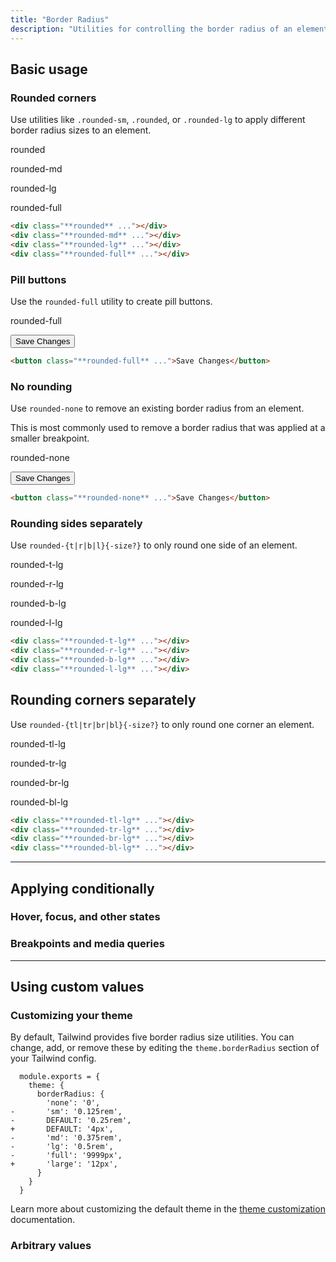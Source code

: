 ```yaml
---
title: "Border Radius"
description: "Utilities for controlling the border radius of an element."
---
```




## Basic usage

### Rounded corners

Use utilities like `.rounded-sm`, `.rounded`, or `.rounded-lg` to apply different border radius sizes to an element.

<Example>
  <div class="flex flex-col sm:flex-row items-center justify-around gap-4 text-white text-sm text-center font-bold leading-6">
    <div class="flex flex-col items-center shrink-0">
      <p class="font-medium text-sm text-gray-500 font-mono text-center mb-3 dark:text-gray-400">rounded</p>
      <div class="p-4 shadow-sm bg-purple-500 w-16 h-16 rounded"></div>
    </div>
    <div class="flex flex-col items-center shrink-0">
      <p class="font-medium text-sm text-gray-500 font-mono text-center mb-3 dark:text-gray-400">rounded-md</p>
      <div class="p-4 shadow-sm bg-purple-500 w-16 h-16 rounded-md"></div>
    </div>
    <div class="flex flex-col items-center shrink-0">
      <p class="font-medium text-sm text-gray-500 font-mono text-center mb-3 dark:text-gray-400">rounded-lg</p>
      <div class="p-4 shadow-sm bg-purple-500 w-16 h-16 rounded-lg"></div>
    </div>
    <div class="flex flex-col items-center shrink-0">
      <p class="font-medium text-sm text-gray-500 font-mono text-center mb-3 dark:text-gray-400">rounded-full</p>
      <div class="p-4 shadow-sm bg-purple-500 w-16 h-16 rounded-full"></div>
    </div>
  </div>
</Example>

```html
<div class="**rounded** ..."></div>
<div class="**rounded-md** ..."></div>
<div class="**rounded-lg** ..."></div>
<div class="**rounded-full** ..."></div>
```

### Pill buttons

Use the `rounded-full` utility to create pill buttons.

<Example>
  <div class="flex justify-center gap-4 text-white text-sm text-center font-bold leading-6">
    <div class="flex flex-col items-center shrink-0">
      <p class="font-medium text-sm text-gray-500 font-mono text-center mb-3 dark:text-gray-400">rounded-full</p>
      <button class="px-4 py-2 font-semibold text-sm bg-cyan-500 text-white rounded-full shadow-sm">Save Changes</button>
    </div>
  </div>
</Example>

```html
<button class="**rounded-full** ...">Save Changes</button>
```

### No rounding

Use `rounded-none` to remove an existing border radius from an element.

This is most commonly used to remove a border radius that was applied at a smaller breakpoint.

<Example>
  <div class="flex justify-center gap-4 text-white text-sm text-center font-bold leading-6">
    <div class="flex flex-col items-center shrink-0">
      <p class="font-medium text-sm text-gray-500 font-mono text-center mb-3 dark:text-gray-400">rounded-none</p>
      <button class="px-4 py-2 font-semibold text-sm bg-sky-500 text-white rounded-none shadow-sm">Save Changes</button>
    </div>
  </div>
</Example>

```html
<button class="**rounded-none** ...">Save Changes</button>
```

### Rounding sides separately

Use `rounded-{t|r|b|l}{-size?}` to only round one side of an element.

<Example>
  <div class="flex flex-col sm:flex-row items-center justify-around gap-4 text-white text-sm text-center font-bold leading-6">
    <div class="flex flex-col items-center shrink-0">
      <p class="font-medium text-sm text-gray-500 font-mono text-center mb-3 dark:text-gray-400">rounded-t-lg</p>
      <div class="p-4 shadow-sm bg-blue-500 w-16 h-16 rounded-t-lg"></div>
    </div>
    <div class="flex flex-col items-center shrink-0">
      <p class="font-medium text-sm text-gray-500 font-mono text-center mb-3 dark:text-gray-400">rounded-r-lg</p>
      <div class="p-4 shadow-sm bg-blue-500 w-16 h-16 rounded-r-lg"></div>
    </div>
    <div class="flex flex-col items-center shrink-0">
      <p class="font-medium text-sm text-gray-500 font-mono text-center mb-3 dark:text-gray-400">rounded-b-lg</p>
      <div class="p-4 shadow-sm bg-blue-500 w-16 h-16 rounded-b-lg"></div>
    </div>
    <div class="flex flex-col items-center shrink-0">
      <p class="font-medium text-sm text-gray-500 font-mono text-center mb-3 dark:text-gray-400">rounded-l-lg</p>
      <div class="p-4 shadow-sm bg-blue-500 w-16 h-16 rounded-l-lg"></div>
    </div>
  </div>
</Example>

```html
<div class="**rounded-t-lg** ..."></div>
<div class="**rounded-r-lg** ..."></div>
<div class="**rounded-b-lg** ..."></div>
<div class="**rounded-l-lg** ..."></div>
```

## Rounding corners separately

Use `rounded-{tl|tr|br|bl}{-size?}` to only round one corner an element.

<Example>
  <div class="flex flex-col sm:flex-row items-center justify-around gap-4 text-white text-sm text-center font-bold leading-6">
    <div class="flex flex-col items-center shrink-0">
      <p class="font-medium text-sm text-gray-500 font-mono text-center mb-3 dark:text-gray-400">rounded-tl-lg</p>
      <div class="p-4 shadow-sm bg-pink-500 w-16 h-16 rounded-tl-lg"></div>
    </div>
    <div class="flex flex-col items-center shrink-0">
      <p class="font-medium text-sm text-gray-500 font-mono text-center mb-3 dark:text-gray-400">rounded-tr-lg</p>
      <div class="p-4 shadow-sm bg-pink-500 w-16 h-16 rounded-tr-lg"></div>
    </div>
    <div class="flex flex-col items-center shrink-0">
      <p class="font-medium text-sm text-gray-500 font-mono text-center mb-3 dark:text-gray-400">rounded-br-lg</p>
      <div class="p-4 shadow-sm bg-pink-500 w-16 h-16 rounded-br-lg"></div>
    </div>
    <div class="flex flex-col items-center shrink-0">
      <p class="font-medium text-sm text-gray-500 font-mono text-center mb-3 dark:text-gray-400">rounded-bl-lg</p>
      <div class="p-4 shadow-sm bg-pink-500 w-16 h-16 rounded-bl-lg"></div>
    </div>
  </div>
</Example>

```html
<div class="**rounded-tl-lg** ..."></div>
<div class="**rounded-tr-lg** ..."></div>
<div class="**rounded-br-lg** ..."></div>
<div class="**rounded-bl-lg** ..."></div>
```

---

## <Heading ignore>Applying conditionally</Heading>

### <Heading ignore>Hover, focus, and other states</Heading>

<HoverFocusAndOtherStates defaultClass="rounded" featuredClass="rounded-lg" />

### <Heading ignore>Breakpoints and media queries</Heading>

<BreakpointsAndMediaQueries defaultClass="rounded" featuredClass="rounded-lg" />

---

## Using custom values

### Customizing your theme

By default, Tailwind provides five border radius size utilities. You can change, add, or remove these by editing the `theme.borderRadius` section of your Tailwind config.

```diff-js tailwind.config.js
  module.exports = {
    theme: {
      borderRadius: {
        'none': '0',
-       'sm': '0.125rem',
-       DEFAULT: '0.25rem',
+       DEFAULT: '4px',
-       'md': '0.375rem',
-       'lg': '0.5rem',
-       'full': '9999px',
+       'large': '12px',
      }
    }
  }
```

Learn more about customizing the default theme in the [theme customization](/docs/theme#customizing-the-default-theme) documentation.

### Arbitrary values

<ArbitraryValues property="border-radius" featuredClass="rounded-[12px]" />
